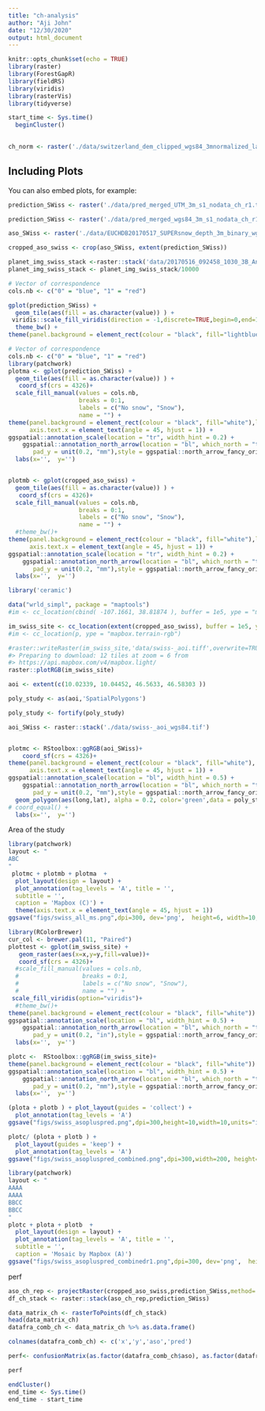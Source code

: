 ```yaml
---
title: "ch-analysis"
author: "Aji John"
date: "12/30/2020"
output: html_document
---
```


```r
knitr::opts_chunk$set(echo = TRUE)
library(raster)
library(ForestGapR)
library(fieldRS)
library(viridis)
library(rasterVis)
library(tidyverse)
```


```r
start_time <- Sys.time()
  beginCluster()
  
```

```r
ch_norm <- raster('./data/switzerland_dem_clipped_wgs84_3mnormalized_layers_r2.tiff')
```

## Including Plots

You can also embed plots, for example:

```r
prediction_SWiss <- raster('./data/pred_merged_UTM_3m_s1_nodata_ch_r1.tif')
```

```r
prediction_SWiss <- raster('./data/pred_merged_wgs84_3m_s1_nodata_ch_r1.tif')
```

```r
aso_SWiss <- raster('./data/EUCHDB20170517_SUPERsnow_depth_3m_binary_wgs84_3m.tif')

cropped_aso_swiss <- crop(aso_SWiss, extent(prediction_SWiss))

```

```r
planet_img_swiss_stack <-raster::stack('data/20170516_092458_1030_3B_AnalyticMS_SR_clip.tif')
planet_img_swiss_stack <- planet_img_swiss_stack/10000
```



```r
# Vector of correspondence
cols.nb <- c("0" = "blue", "1" = "red")

gplot(prediction_SWiss) + 
  geom_tile(aes(fill = as.character(value)) ) +
 viridis::scale_fill_viridis(direction = -1,discrete=TRUE,begin=0,end=1, na.value='#FFFFFF00') + 
  theme_bw() +
theme(panel.background = element_rect(colour = "black", fill="lightblue")) 
```

```r
# Vector of correspondence
cols.nb <- c("0" = "blue", "1" = "red")
library(patchwork)
plotma <- gplot(prediction_SWiss) + 
  geom_tile(aes(fill = as.character(value)) ) +
   coord_sf(crs = 4326)+
  scale_fill_manual(values = cols.nb,
                    breaks = 0:1,
                    labels = c("No snow", "Snow"),
                    name = "") +
theme(panel.background = element_rect(colour = "black", fill="white"),legend.position = "bottom",
      axis.text.x = element_text(angle = 45, hjust = 1)) +
ggspatial::annotation_scale(location = "tr", width_hint = 0.2) +
    ggspatial::annotation_north_arrow(location = "bl", which_north = "true", 
       pad_y = unit(0.2, "mm"),style = ggspatial::north_arrow_fancy_orienteering) +
  labs(x='',  y='') 


plotmb <- gplot(cropped_aso_swiss) + 
  geom_tile(aes(fill = as.character(value)) ) +
   coord_sf(crs = 4326)+
  scale_fill_manual(values = cols.nb,
                    breaks = 0:1,
                    labels = c("No snow", "Snow"),
                    name = "") +
  #theme_bw()+
theme(panel.background = element_rect(colour = "black", fill="white"),legend.position = "none",
      axis.text.x = element_text(angle = 45, hjust = 1)) +
ggspatial::annotation_scale(location = "tr", width_hint = 0.2) +
    ggspatial::annotation_north_arrow(location = "bl", which_north = "true", 
       pad_y = unit(0.2, "mm"),style = ggspatial::north_arrow_fancy_orienteering) +
  labs(x='',  y='') 


```



```r
library('ceramic')

data("wrld_simpl", package = "maptools")
#im <- cc_location(cbind( -107.1661, 38.81874 ), buffer = 1e5, ype = "mapbox.satellite")

im_swiss_site <- cc_location(extent(cropped_aso_swiss), buffer = 1e5, ype = "mapbox.satellite")
#im <- cc_location(p, ype = "mapbox.terrain-rgb")

#raster::writeRaster(im_swiss_site,'data/swiss-_aoi.tiff',overwrite=TRUE)
#> Preparing to download: 12 tiles at zoom = 6 from 
#> https://api.mapbox.com/v4/mapbox.light/
raster::plotRGB(im_swiss_site)
```



```r
aoi <- extent(c(10.02339, 10.04452, 46.5633, 46.58303 ))

poly_study <- as(aoi,'SpatialPolygons')

poly_study <- fortify(poly_study)
```

```r
aoi_SWiss <- raster::stack('./data/swiss-_aoi_wgs84.tif')


plotmc <- RStoolbox::ggRGB(aoi_SWiss)+
    coord_sf(crs = 4326)+
theme(panel.background = element_rect(colour = "black", fill="white"),
      axis.text.x = element_text(angle = 45, hjust = 1)) +
ggspatial::annotation_scale(location = "bl", width_hint = 0.5) +
    ggspatial::annotation_north_arrow(location = "bl", which_north = "true", 
       pad_y = unit(0.2, "mm"),style = ggspatial::north_arrow_fancy_orienteering) +
  geom_polygon(aes(long,lat), alpha = 0.2, color='green',data = poly_study) +
# coord_equal() +
  labs(x='',  y='') 

```

Area of the study
```r
library(patchwork)
layout <- "
ABC
"
 plotmc + plotmb + plotma  +
  plot_layout(design = layout) +
  plot_annotation(tag_levels = 'A', title = '',
  subtitle = '',
  caption = 'Mapbox (C)') +
  theme(axis.text.x = element_text(angle = 45, hjust = 1))
ggsave("figs/swiss_all_ms.png",dpi=300, dev='png',  height=6, width=10,units="in")
```

```r
library(RColorBrewer)
cur_col <- brewer.pal(11, "Paired") 
plottest <- gplot(im_swiss_site) + 
   geom_raster(aes(x=x,y=y,fill=value))+
   coord_sf(crs = 4326)+
  #scale_fill_manual(values = cols.nb,
  #                  breaks = 0:1,
  #                  labels = c("No snow", "Snow"),
  #                  name = "") +
 scale_fill_viridis(option="viridis")+
  #theme_bw()+
theme(panel.background = element_rect(colour = "black", fill="white")) +
ggspatial::annotation_scale(location = "bl", width_hint = 0.5) +
    ggspatial::annotation_north_arrow(location = "bl", which_north = "true", 
       pad_y = unit(0.2, "in"),style = ggspatial::north_arrow_fancy_orienteering) +
  labs(x='',  y='') 
``` 
 
```r
 
plotc <-  RStoolbox::ggRGB(im_swiss_site)+
theme(panel.background = element_rect(colour = "black", fill="white")) +
ggspatial::annotation_scale(location = "bl", width_hint = 0.5) +
    ggspatial::annotation_north_arrow(location = "bl", which_north = "true", 
       pad_y = unit(0.2, "mm"),style = ggspatial::north_arrow_fancy_orienteering) +
  labs(x='',  y='') 
```


```r
(plota + plotb ) + plot_layout(guides = 'collect') + 
  plot_annotation(tag_levels = 'A')
ggsave("figs/swiss_asopluspred.png",dpi=300,height=10,width=10,units="in")

```


```r
plotc/ (plota + plotb ) + 
  plot_layout(guides = 'keep') + 
  plot_annotation(tag_levels = 'A')
ggsave("figs/swiss_asopluspred_combined.png",dpi=300,width=200, height=300, units="mm")
```
```r
library(patchwork)
layout <- "
AAAA
AAAA
BBCC
BBCC
"
plotc + plota + plotb  +
  plot_layout(design = layout) +
  plot_annotation(tag_levels = 'A', title = '',
  subtitle = '',
  caption = 'Mosaic by Mapbox (A)')
ggsave("figs/swiss_asopluspred_combinedr1.png",dpi=300, dev='png',  height=8, width=10,units="in")
```

perf

```r
aso_ch_rep <- projectRaster(cropped_aso_swiss,prediction_SWiss,method='ngb')
df_ch_stack <- raster::stack(aso_ch_rep,prediction_SWiss)

data_matrix_ch <- rasterToPoints(df_ch_stack)
head(data_matrix_ch)
datafra_comb_ch <- data_matrix_ch %>% as.data.frame()

colnames(datafra_comb_ch) <- c('x','y','aso','pred')

perf<- confusionMatrix(as.factor(datafra_comb_ch$aso), as.factor(datafra_comb_ch$pred),mode = "prec_recall")

perf
```


```r
endCluster()
end_time <- Sys.time()
end_time - start_time

```
